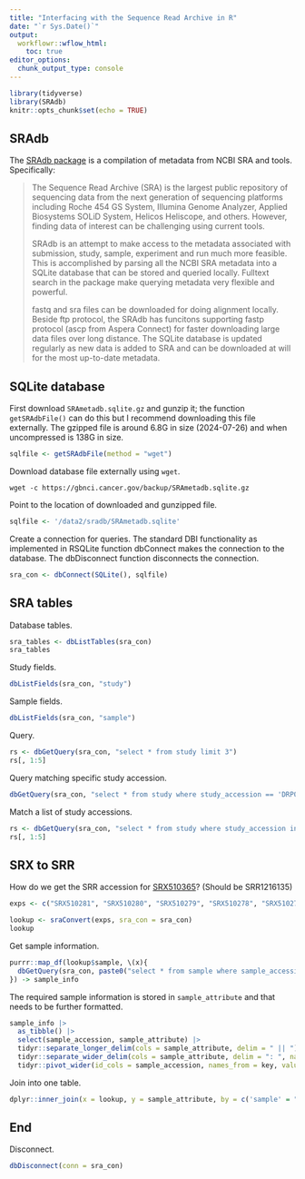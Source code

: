 ```yaml
---
title: "Interfacing with the Sequence Read Archive in R"
date: "`r Sys.Date()`"
output:
  workflowr::wflow_html:
    toc: true
editor_options:
  chunk_output_type: console
---
```


```r
library(tidyverse)
library(SRAdb)
knitr::opts_chunk$set(echo = TRUE)
```

## SRAdb

The [SRAdb package](https://www.bioconductor.org/packages/release/bioc/html/SRAdb.html) is a compilation of metadata from NCBI SRA and tools. Specifically:

> The Sequence Read Archive (SRA) is the largest public repository of sequencing data from the next generation of sequencing platforms including Roche 454 GS System, Illumina Genome Analyzer, Applied Biosystems SOLiD System, Helicos Heliscope, and others. However, finding data of interest can be challenging using current tools.
>
> SRAdb is an attempt to make access to the metadata associated with submission, study, sample, experiment and run much more feasible. This is accomplished by parsing all the NCBI SRA metadata into a SQLite database that can be stored and queried locally. Fulltext search in the package make querying metadata very flexible and powerful.
>
> fastq and sra files can be downloaded for doing alignment locally. Beside ftp protocol, the SRAdb has funcitons supporting fastp protocol (ascp from Aspera Connect) for faster downloading large data files over long distance. The SQLite database is updated regularly as new data is added to SRA and can be downloaded at will for the most up-to-date metadata. 

## SQLite database

First download `SRAmetadb.sqlite.gz` and gunzip it; the function `getSRAdbFile()` can do this but I recommend downloading this file externally. The gzipped file is around 6.8G in size (2024-07-26) and when uncompressed is 138G in size.

```r
sqlfile <- getSRAdbFile(method = "wget")
```

Download database file externally using `wget`.

```
wget -c https://gbnci.cancer.gov/backup/SRAmetadb.sqlite.gz
```

Point to the location of downloaded and gunzipped file.

```r
sqlfile <- '/data2/sradb/SRAmetadb.sqlite'
```

Create a connection for queries. The standard DBI functionality as implemented in RSQLite function dbConnect makes the connection to the database. The dbDisconnect function disconnects the connection.

```r
sra_con <- dbConnect(SQLite(), sqlfile)
```

## SRA tables

Database tables.

```r
sra_tables <- dbListTables(sra_con)
sra_tables
```

Study fields.

```r
dbListFields(sra_con, "study")
```

Sample fields.

```r
dbListFields(sra_con, "sample")
```

Query.

```r
rs <- dbGetQuery(sra_con, "select * from study limit 3")
rs[, 1:5]
```

Query matching specific study accession.

```r
dbGetQuery(sra_con, "select * from study where study_accession == 'DRP000001'")
```

Match a list of study accessions.

```r
rs <- dbGetQuery(sra_con, "select * from study where study_accession in ('DRP000001', 'DRP000003')")
rs[, 1:5]
```

## SRX to SRR

How do we get the SRR accession for [SRX510365](https://www.ncbi.nlm.nih.gov/sra/SRX510365[accn])? (Should be SRR1216135)

```r
exps <- c("SRX510281", "SRX510280", "SRX510279", "SRX510278", "SRX510277", "SRX510276")

lookup <- sraConvert(exps, sra_con = sra_con)
lookup
```

Get sample information.

```r
purrr::map_df(lookup$sample, \(x){
  dbGetQuery(sra_con, paste0("select * from sample where sample_accession == '", x, "'"))
}) -> sample_info
```

The required sample information is stored in `sample_attribute` and that needs to be further formatted.

```r
sample_info |>
  as_tibble() |>
  select(sample_accession, sample_attribute) |>
  tidyr::separate_longer_delim(cols = sample_attribute, delim = " || ") |>
  tidyr::separate_wider_delim(cols = sample_attribute, delim = ": ", names = c('key', 'value')) |>
  tidyr::pivot_wider(id_cols = sample_accession, names_from = key, values_from = value) -> sample_attribute
```

Join into one table.

```r
dplyr::inner_join(x = lookup, y = sample_attribute, by = c('sample' = "sample_accession"))
```

## End

Disconnect.

```r
dbDisconnect(conn = sra_con)
```
